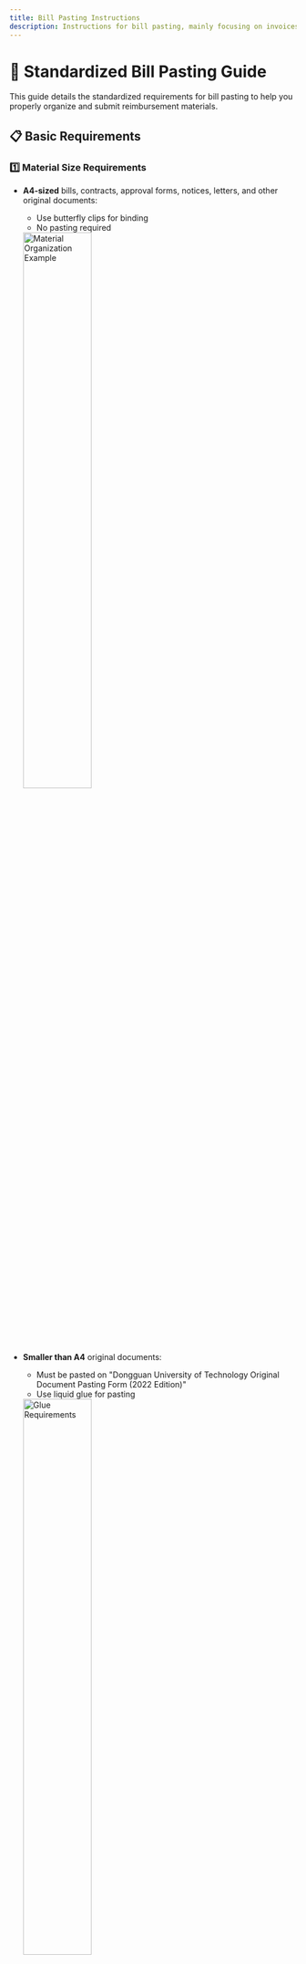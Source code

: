 ```yaml
---
title: Bill Pasting Instructions
description: Instructions for bill pasting, mainly focusing on invoices
---
```


# 📑 Standardized Bill Pasting Guide

This guide details the standardized requirements for bill pasting to help you properly organize and submit reimbursement materials.

## 📋 Basic Requirements

### 1️⃣ Material Size Requirements

- **A4-sized** bills, contracts, approval forms, notices, letters, and other original documents:
  - Use butterfly clips for binding
  - No pasting required
  <img src="/images/bill-pasting-instructions/整理材料.png" alt="Material Organization Example" width="50%" />

- **Smaller than A4** original documents:
  - Must be pasted on "Dongguan University of Technology Original Document Pasting Form (2022 Edition)"
  - Use liquid glue for pasting
  <img src="/images/bill-pasting-instructions/胶水要求.png" alt="Glue Requirements" width="50%" />

### 2️⃣ Signature Requirements

- ✍️ **Signature Tool**: Use black fountain pen or gel pen
- 📝 **Signature Location**: Sign on the front of the invoice
- 📄 **Additional Notes**: Write on the blank space of the pasting form
  <img src="/images/bill-pasting-instructions/签名要求.png" alt="Signature Requirements Example" width="50%" />

### 3️⃣ Printing Requirements

- 📄 **Pasting Form**: Single-sided printing
- 📄 **Other Materials**: Double-sided printing allowed
- ⚠️ **Notes**:
  - Avoid using recycled paper
  - Ensure clear image quality of bills

## 📌 Pasting Standards

### 1️⃣ Materials Smaller than A4

#### Pasting Tool Requirements

- ✅ **Recommended**: Liquid glue
- ❌ **Prohibited**:
  - Solid glue
  - Double-sided tape
  - Transparent tape
  - Staples
  - Thumbtacks
  - Paper clips and other rust-prone metal items

#### Organization and Classification

- 📑 **Classification Principles**:
  - Material expenses
  - Transportation expenses
  - Accommodation expenses
  <img src="/images/bill-pasting-instructions/整理材料.png" alt="Material Classification Example" width="50%" />

#### Pasting Steps

1. **Reserve Binding Space**:
   - Leave 3.0cm blank space on the left
   - Avoid exceeding the binding line
   <img src="/images/bill-pasting-instructions/不能折叠.png" alt="Binding Space Requirements" width="50%" />

2. **Pasting Method**:
   - Paste from left to right, top to bottom
   - Single-layer flat pasting
   - Keep flat
   - Secure at all four corners and center
   <img src="/images/bill-pasting-instructions/粘贴教程.png" alt="Pasting Tutorial" width="50%" />

3. **Precautions**:
   - No overlapping between bills
   - No folded corners
   <img src="/images/bill-pasting-instructions/不能覆盖.png" alt="No Overlapping Example" width="50%" />

4. **Filling Requirements**:
   - Fill in the number of bills in the upper right corner
   - Fill in the total amount

5. **Special Bill Handling**:
   - Thermal paper receipts require both original and photocopy
   <img src="/images/bill-pasting-instructions/复印件要求.png" alt="Photocopy Requirements" width="50%" />

### 2️⃣ Materials Equal to or Larger than A4

#### A4-sized Materials

- 📄 **Handling Method**:
  - Remove staples
  - Attach directly behind the reimbursement form
  - Use butterfly clips for binding

#### Larger than A4 Materials

- ✂️ **Processing Requirements**:
   - Preserve valid information
   - Cut to A4 size
   - Attach directly behind the reimbursement form
   - Or cut into multiple pieces and paste on different pasting forms
   <img src="/images/bill-pasting-instructions/大于A4纸裁剪示例.png" alt="A4+ Paper Cutting Example" width="50%" />

#### Special Material Types

- 📄 **Handling Method**:
   - Thin materials (e.g., purchase lists)
   - Cannot be directly attached
   - Must be pasted on the pasting form
   - Or cut and then pasted
   <img src="/images/bill-pasting-instructions/特殊情况说明.png" alt="Special Cases Explanation" width="50%" />

## 💡 Tips

- Use multiple pasting forms based on the number of bills
- Ensure all bills are clearly readable
- Keep materials neat and organized
- Following these standards will speed up the reimbursement process

## 📞 For Questions

Contact the Finance Department (Bidding and Procurement Management Office):
- 📍 Location: Room 1A208, Administration Building, Songshan Lake Campus, Dongguan University of Technology
- ☎️ Phone: (0769) 22861234

---


<DocAuthors 
  authors={[
    { 
      username: 'xiaban-x', 
      name: 'xiaban-x', 
      role: 'Primary Author', 
      link: 'https://github.com/xiaban-x',
      avatar: 'https://avatars.githubusercontent.com/u/101194919?v=4'
    }
    // Add more authors here when needed
  ]} 
/>